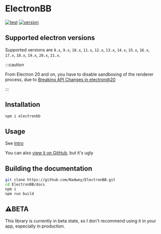 # ElectronBB

[![test](https://img.shields.io/github/workflow/status/Nadwey/ElectronBB/Test?style=for-the-badge)](https://github.com/Nadwey/ElectronBB/actions/workflows/test.yml)
[![version](https://img.shields.io/github/v/tag/Nadwey/ElectronBB?label=version&style=for-the-badge)](https://github.com/Nadwey/ElectronBB/releases/)

## Supported electron versions

Supported versions are `8.x`, `9.x`, `10.x`, `11.x`, `12.x`, `13.x`, `14.x`, `15.x`, `16.x`, `17.x`, `18.x`, `19.x`, `20.x`, `21.x`.

:::caution

From Electron 20 and on, you have to disable sandboxing of the renderer process, due to [Breaking API Changes in electron@20](https://www.electronjs.org/docs/latest/breaking-changes#planned-breaking-api-changes-200)

:::

## Installation

```bash
npm i electronbb
```

## Usage

See [Intro](docs/Intro)

You can also [view it on GitHub](https://github.com/Nadwey/ElectronBB/tree/main/docs/docs/Intro.md), but it's ugly

## Building the documentation

```bash
git clone https://github.com/Nadwey/ElectronBB.git
cd ElectronBB/docs
npm i
npm run build
```

## ⚠️BETA

This library is currently in beta state, so I don't recommend using it in your app, especially in production.
